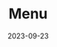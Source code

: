 ---
title: Menu
image: ./images/menu.jpg # place in images folder, in same directory
imageAttribution: https://www.vecteezy.com/free-vector/drawing # if attribution needed, put link to source
date: 2023-09-23 # Date written, OR date edited
category: Repas
trending: true #leave trending, topPick, and popular as false. The maintainers typically decide this :)
topPick: false
popular: false
---